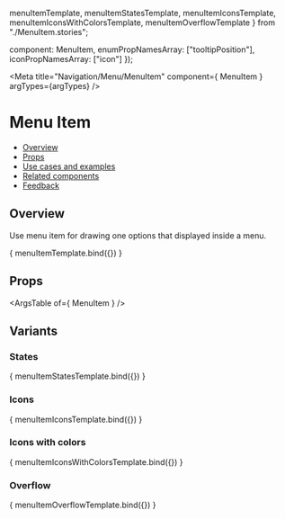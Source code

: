   menuItemTemplate,
  menuItemStatesTemplate,
  menuItemIconsTemplate,
  menuItemIconsWithColorsTemplate, menuItemOverflowTemplate
} from "./MenuItem.stories";

  component: MenuItem,
  enumPropNamesArray: ["tooltipPosition"],
  iconPropNamesArray: ["icon"]
});

<Meta
  title="Navigation/Menu/MenuItem"
  component={ MenuItem }
  argTypes={argTypes}
/>

<!--- Component documentation -->

# Menu Item
- [Overview](#overview)
- [Props](#props)
- [Use cases and examples](#use-cases-and-examples)
- [Related components](#related-components)
- [Feedback](#feedback)

## Overview
Use menu item for drawing one options that displayed inside a menu.

<Canvas>
  <Story name="Overview" args={{title: "Menu item"}}>
      { menuItemTemplate.bind({}) }
  </Story>
</Canvas>

## Props
<ArgsTable of={ MenuItem } />

## Variants
### States
<Canvas>
  <Story name="States">
    { menuItemStatesTemplate.bind({}) }
  </Story>
</Canvas>

### Icons
<Canvas>
  <Story name="Icons">
    { menuItemIconsTemplate.bind({}) }
  </Story>
</Canvas>

### Icons with colors
<Canvas>
  <Story name="Icons with colors">
    { menuItemIconsWithColorsTemplate.bind({}) }
  </Story>
</Canvas>

### Overflow
<Canvas>
  <Story name="Overflow">
    { menuItemOverflowTemplate.bind({}) }
  </Story>
</Canvas>